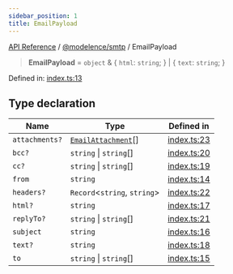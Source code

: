 ```yaml
---
sidebar_position: 1
title: EmailPayload
---
```


[API Reference](/api-reference/@modelence/smtp/type-aliases/../../../index) / [@modelence/smtp](/api-reference/@modelence/smtp/type-aliases/../index) / EmailPayload

> **EmailPayload** = `object` & \{ `html`: `string`; \} \| \{ `text`: `string`; \}

Defined in: [index.ts:13](https://github.com/modelence/modelence/blob/0e0fb90bc587cbdcb5a646a5ad3721c781344656/packages/smtp/src/index.ts#L13)

## Type declaration

| Name | Type | Defined in |
| ------ | ------ | ------ |
| `attachments?` | [`EmailAttachment`](/api-reference/@modelence/smtp/type-aliases/EmailAttachment)[] | [index.ts:23](https://github.com/modelence/modelence/blob/0e0fb90bc587cbdcb5a646a5ad3721c781344656/packages/smtp/src/index.ts#L23) |
| `bcc?` | `string` \| `string`[] | [index.ts:20](https://github.com/modelence/modelence/blob/0e0fb90bc587cbdcb5a646a5ad3721c781344656/packages/smtp/src/index.ts#L20) |
| `cc?` | `string` \| `string`[] | [index.ts:19](https://github.com/modelence/modelence/blob/0e0fb90bc587cbdcb5a646a5ad3721c781344656/packages/smtp/src/index.ts#L19) |
| `from` | `string` | [index.ts:14](https://github.com/modelence/modelence/blob/0e0fb90bc587cbdcb5a646a5ad3721c781344656/packages/smtp/src/index.ts#L14) |
| `headers?` | `Record`\<`string`, `string`\> | [index.ts:22](https://github.com/modelence/modelence/blob/0e0fb90bc587cbdcb5a646a5ad3721c781344656/packages/smtp/src/index.ts#L22) |
| `html?` | `string` | [index.ts:17](https://github.com/modelence/modelence/blob/0e0fb90bc587cbdcb5a646a5ad3721c781344656/packages/smtp/src/index.ts#L17) |
| `replyTo?` | `string` \| `string`[] | [index.ts:21](https://github.com/modelence/modelence/blob/0e0fb90bc587cbdcb5a646a5ad3721c781344656/packages/smtp/src/index.ts#L21) |
| `subject` | `string` | [index.ts:16](https://github.com/modelence/modelence/blob/0e0fb90bc587cbdcb5a646a5ad3721c781344656/packages/smtp/src/index.ts#L16) |
| `text?` | `string` | [index.ts:18](https://github.com/modelence/modelence/blob/0e0fb90bc587cbdcb5a646a5ad3721c781344656/packages/smtp/src/index.ts#L18) |
| `to` | `string` \| `string`[] | [index.ts:15](https://github.com/modelence/modelence/blob/0e0fb90bc587cbdcb5a646a5ad3721c781344656/packages/smtp/src/index.ts#L15) |
